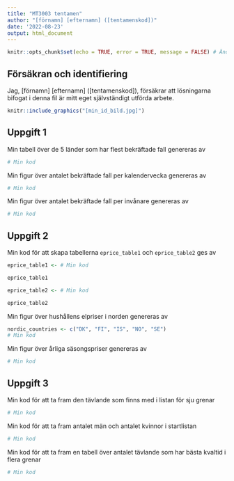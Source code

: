 ```yaml
---
title: "MT3003 tentamen"
author: "[förnamn] [efternamn] ([tentamenskod])"
date: '2022-08-23'
output: html_document
---
```


```r
knitr::opts_chunk$set(echo = TRUE, error = TRUE, message = FALSE) # Ändra ej
```

## Försäkran och identifiering

Jag, [förnamn] [efternamn] ([tentamenskod]), försäkrar att lösningarna bifogat i denna fil är mitt eget självständigt utförda arbete.

```r
knitr::include_graphics("[min_id_bild.jpg]")
```

## Uppgift 1

Min tabell över de 5 länder som har flest bekräftade fall genereras av

```r
# Min kod
```

Min figur över antalet bekräftade fall per kalendervecka genereras av

```r
# Min kod
```

Min figur över antalet bekräftade fall per invånare genereras av

```r
# Min kod
```


## Uppgift 2

Min kod för att skapa tabellerna `eprice_table1` och `eprice_table2` ges av

```r
eprice_table1 <- # Min kod

eprice_table1
```


```r
eprice_table2 <- # Min kod

eprice_table2
```

Min figur över hushållens elpriser i norden genereras av

```r
nordic_countries <- c("DK", "FI", "IS", "NO", "SE")
# Min kod
```


Min figur över årliga säsongspriser genereras av

```r
# Min kod
```



## Uppgift 3

Min kod för att ta fram den tävlande som finns med i listan för sju grenar

```r
# Min kod
```

Min kod för att ta fram antalet män och antalet kvinnor i startlistan

```r
# Min kod
```

Min kod för att ta fram en tabell över antalet tävlande som har bästa kvaltid i flera grenar

```r
# Min kod
```
